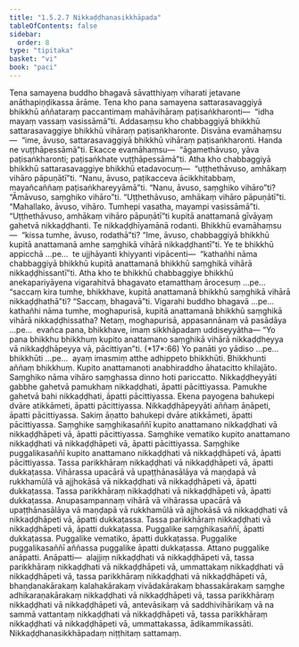 ```yaml
---
title: "1.5.2.7 Nikkaḍḍhanasikkhāpada"
tableOfContents: false
sidebar:
  order: 8
type: "tipitaka"
basket: "vi"
book: "paci"
---
```



<DynamicBreadcrumb />

<Division number="124" book="paci" bookNo="2" page="63">

<Paragraph number="428" book="paci">
Tena samayena buddho bhagavā sāvatthiyaṃ viharati jetavane anāthapiṇḍikassa ārāme. Tena kho pana samayena sattarasavaggiyā bhikkhū aññataraṃ paccantimaṃ mahāvihāraṃ paṭisaṅkharonti—  “idha mayaṃ vassaṃ vasissāmā”ti. Addasaṃsu kho chabbaggiyā bhikkhū sattarasavaggiye bhikkhū vihāraṃ paṭisaṅkharonte. Disvāna evamāhaṃsu—  “ime, āvuso, sattarasavaggiyā bhikkhū vihāraṃ paṭisaṅkharonti. Handa ne vuṭṭhāpessāmā”ti. Ekacce evamāhaṃsu—  “āgamethāvuso, yāva paṭisaṅkharonti; paṭisaṅkhate vuṭṭhāpessāmā”ti.
</Paragraph>

<Paragraph number="429" book="paci">
Atha kho chabbaggiyā bhikkhū sattarasavaggiye bhikkhū etadavocuṃ—  “uṭṭhethāvuso, amhākaṃ vihāro pāpuṇātī”ti. “Nanu, āvuso, paṭikacceva ācikkhitabbaṃ, mayañcaññaṃ paṭisaṅkhareyyāmā”ti. “Nanu, āvuso, saṃghiko vihāro”ti? “Āmāvuso, saṃghiko vihāro”ti. “Uṭṭhethāvuso, amhākaṃ vihāro pāpuṇātī”ti. “Mahallako, āvuso, vihāro. Tumhepi vasatha, mayampi vasissāmā”ti. “Uṭṭhethāvuso, amhākaṃ vihāro pāpuṇātī”ti kupitā anattamanā gīvāyaṃ gahetvā nikkaḍḍhanti. Te nikkaḍḍhīyamānā rodanti. Bhikkhū evamāhaṃsu—  “kissa tumhe, āvuso, rodathā”ti? “Ime, āvuso, chabbaggiyā bhikkhū kupitā anattamanā amhe saṃghikā vihārā nikkaḍḍhantī”ti. Ye te bhikkhū appicchā …pe…  te ujjhāyanti khiyyanti vipācenti—  “kathañhi nāma chabbaggiyā bhikkhū kupitā anattamanā bhikkhū saṃghikā vihārā nikkaḍḍhissantī”ti.
</Paragraph>

<Paragraph number="430" book="paci">
Atha kho te bhikkhū chabbaggiye bhikkhū anekapariyāyena vigarahitvā bhagavato etamatthaṃ ārocesuṃ …pe…  “saccaṃ kira tumhe, bhikkhave, kupitā anattamanā bhikkhū saṃghikā vihārā nikkaḍḍhathā”ti? “Saccaṃ, bhagavā”ti. Vigarahi buddho bhagavā …pe…  kathañhi nāma tumhe, moghapurisā, kupitā anattamanā bhikkhū saṃghikā vihārā nikkaḍḍhissatha? Netaṃ, moghapurisā, appasannānaṃ vā pasādāya …pe…  evañca pana, bhikkhave, imaṃ sikkhāpadaṃ uddiseyyātha—
</Paragraph>

</Division>
<Division number="125" book="paci" bookNo="2" page="64">

<Paragraph number="431" book="paci">
<Emphasis>“Yo pana bhikkhu bhikkhuṃ kupito anattamano saṃghikā vihārā nikkaḍḍheyya vā nikkaḍḍhāpeyya vā, pācittiyan”</Emphasis>ti. (*17*:<Emphasis>66</Emphasis>)
</Paragraph>

</Division>
<Division number="126" book="paci" bookNo="2" page="64">

<Paragraph number="432" book="paci">
<Emphasis>Yo panā</Emphasis>ti yo yādiso …pe…  <Emphasis>bhikkhū</Emphasis>ti …pe…  ayaṃ imasmiṃ atthe adhippeto bhikkhūti.
</Paragraph>

<Paragraph number="433" book="paci">
<Emphasis>Bhikkhun</Emphasis>ti aññaṃ bhikkhuṃ.
</Paragraph>

<Paragraph number="434" book="paci">
<Emphasis>Kupito anattamano</Emphasis>ti anabhiraddho āhatacitto khilajāto.
</Paragraph>

<Paragraph number="435" book="paci">
<Emphasis>Saṃghiko</Emphasis> nāma vihāro saṃghassa dinno hoti pariccatto.
</Paragraph>

<Paragraph number="436" book="paci">
<Emphasis>Nikkaḍḍheyyā</Emphasis>ti gabbhe gahetvā pamukhaṃ nikkaḍḍhati, āpatti pācittiyassa. Pamukhe gahetvā bahi nikkaḍḍhati, āpatti pācittiyassa. Ekena payogena bahukepi dvāre atikkāmeti, āpatti pācittiyassa.
</Paragraph>

<Paragraph number="437" book="paci">
<Emphasis>Nikkaḍḍhāpeyyā</Emphasis>ti aññaṃ āṇāpeti, āpatti pācittiyassa. Sakiṃ āṇatto bahukepi dvāre atikkāmeti, āpatti pācittiyassa.
</Paragraph>

</Division>
<Division number="127" book="paci" bookNo="2" page="65">

<Paragraph number="438" book="paci">
Saṃghike saṃghikasaññī kupito anattamano nikkaḍḍhati vā nikkaḍḍhāpeti vā, āpatti pācittiyassa. Saṃghike vematiko kupito anattamano nikkaḍḍhati vā nikkaḍḍhāpeti vā, āpatti pācittiyassa. Saṃghike puggalikasaññī kupito anattamano nikkaḍḍhati vā nikkaḍḍhāpeti vā, āpatti pācittiyassa.
</Paragraph>

<Paragraph number="439" book="paci">
Tassa parikkhāraṃ nikkaḍḍhati vā nikkaḍḍhāpeti vā, āpatti dukkaṭassa. Vihārassa upacārā vā upaṭṭhānasālāya vā maṇḍapā vā rukkhamūlā vā ajjhokāsā vā nikkaḍḍhati vā nikkaḍḍhāpeti vā, āpatti dukkaṭassa. Tassa parikkhāraṃ nikkaḍḍhati vā nikkaḍḍhāpeti vā, āpatti dukkaṭassa. Anupasampannaṃ vihārā vā vihārassa upacārā vā upaṭṭhānasālāya vā maṇḍapā vā rukkhamūlā vā ajjhokāsā vā nikkaḍḍhati vā nikkaḍḍhāpeti vā, āpatti dukkaṭassa. Tassa parikkhāraṃ nikkaḍḍhati vā nikkaḍḍhāpeti vā, āpatti dukkaṭassa.
</Paragraph>

<Paragraph number="440" book="paci">
Puggalike saṃghikasaññī, āpatti dukkaṭassa. Puggalike vematiko, āpatti dukkaṭassa. Puggalike puggalikasaññī aññassa puggalike āpatti dukkaṭassa. Attano puggalike anāpatti.
</Paragraph>

</Division>
<Division number="128" book="paci" bookNo="2" page="65">

<Paragraph number="441" book="paci">
Anāpatti—  alajjiṃ nikkaḍḍhati vā nikkaḍḍhāpeti vā, tassa parikkhāraṃ nikkaḍḍhati vā nikkaḍḍhāpeti vā, ummattakaṃ nikkaḍḍhati vā nikkaḍḍhāpeti vā, tassa parikkhāraṃ nikkaḍḍhati vā nikkaḍḍhāpeti vā, bhaṇḍanakārakaṃ kalahakārakaṃ vivādakārakaṃ bhassakārakaṃ saṃghe adhikaraṇakārakaṃ nikkaḍḍhati vā nikkaḍḍhāpeti vā, tassa parikkhāraṃ nikkaḍḍhati vā nikkaḍḍhāpeti vā, antevāsikaṃ vā saddhivihārikaṃ vā na sammā vattantaṃ nikkaḍḍhati vā nikkaḍḍhāpeti vā, tassa parikkhāraṃ nikkaḍḍhati vā nikkaḍḍhāpeti vā, ummattakassa, ādikammikassāti.

</Paragraph>
</Division>

<Paragraph number="442" type="center" book="paci">
Nikkaḍḍhanasikkhāpadaṃ niṭṭhitaṃ sattamaṃ.
</Paragraph>
